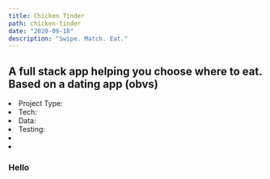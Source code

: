 ```yaml
---
title: Chicken Tinder
path: chicken-tinder
date: "2020-09-18"
description: "Swipe. Match. Eat."
---
```



## A full stack app helping you choose where to eat. Based on a dating app (obvs)

<ArticleIntroLayout>
  <ListContainer>
    <li>
      <span>Project Type:</span>
    </li>
    <li>
      <span>Tech:</span>
    </li>
    <li>
      <span>Data:</span>
    </li>
    <li>
      <span>Testing:</span>
    </li>
  </ListContainer>
  <ListContainer>
    <li>
      <a href="">
        <MdDevices />
      </a>
    </li>
    <li>
      <a href="">
        <SiGithub />
      </a>
    </li>
  </ListContainer>
</ArticleIntroLayout>

### Hello
